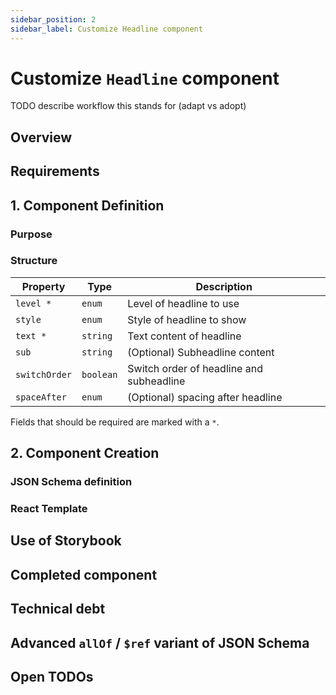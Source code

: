 ```yaml
---
sidebar_position: 2
sidebar_label: Customize Headline component
---
```


# Customize `Headline` component

TODO describe workflow this stands for (adapt vs adopt)

## Overview

## Requirements

## 1. Component Definition

### Purpose

### Structure

| Property      | Type      | Description                              |
| ------------- | --------- | ---------------------------------------- |
| `level *`     | `enum`    | Level of headline to use                 |
| `style`       | `enum`    | Style of headline to show                |
| `text *`      | `string`  | Text content of headline                 |
| `sub`         | `string`  | (Optional) Subheadline content           |
| `switchOrder` | `boolean` | Switch order of headline and subheadline |
| `spaceAfter`  | `enum`    | (Optional) spacing after headline        |

Fields that should be required are marked with a `*`.

## 2. Component Creation

### **JSON Schema** definition

### **React** Template

## Use of **Storybook**

## Completed component

## Technical debt

## Advanced `allOf` / `$ref` variant of JSON Schema

## Open TODOs

